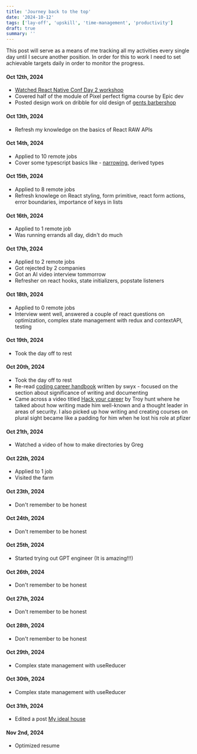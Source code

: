 ```yaml
---
title: 'Journey back to the top'
date: '2024-10-12'
tags: ['lay-off', 'upskill', 'time-management', 'productivity']
draft: true
summary: ''
---
```


This post will serve as a means of me tracking all my activities every single day until I secure another position. In order for this to work
I need to set achievable targets daily in order to monitor the progress.

#### Oct 12th, 2024

- [Watched React Native Conf Day 2 workshop](https://www.youtube.com/watch?v=Q5SMmKb7qVI)
- Covered half of the module of Pixel perfect figma course by Epic dev
- Posted design work on dribble for old design of [gents barbershop](https://dribbble.com/shots/25018813-Gents-barbershop-landing-page)

#### Oct 13th, 2024

- Refresh my knowledge on the basics of React RAW APIs

#### Oct 14th, 2024

- Applied to 10 remote jobs
- Cover some typescript basics like - [narrowing](https://www.typescriptlang.org/docs/handbook/2/narrowing.html), derived types

#### Oct 15th, 2024

- Applied to 8 remote jobs
- Refresh knowlege on React styling, form primitive, react form actions, error boundaries, importance of keys in lists

#### Oct 16th, 2024

- Applied to 1 remote job
- Was running errands all day, didn't do much

#### Oct 17th, 2024

- Applied to 2 remote jobs
- Got rejected by 2 companies
- Got an AI video interview tommorrow
- Refresher on react hooks, state initializers, popstate listeners

#### Oct 18th, 2024

- Applied to 0 remote jobs
- Interview went well, answered a couple of react questions on optimization, complex state management with redux and contextAPI, testing

#### Oct 19th, 2024

- Took the day off to rest

#### Oct 20th, 2024

- Took the day off to rest
- Re-read [coding career handbook](https://learninpublic.org/) written by swyx - focused on the section about significance of writing and documenting
- Came across a video titled [Hack your career](https://www.youtube.com/watch?app=desktop&v=-MUhcgXBj_A#bottom-sheet) by Troy hunt where he talked about how writing made him well-known and a thought leader in areas of security. I also
  picked up how writing and creating courses on plural sight became like a padding for him when he lost his role at pfizer

#### Oct 21th, 2024

- Watched a video of how to make directories by Greg

#### Oct 22th, 2024

- Applied to 1 job
- Visited the farm

#### Oct 23th, 2024

- Don't remember to be honest

#### Oct 24th, 2024

- Don't remember to be honest

#### Oct 25th, 2024

- Started trying out GPT engineer (It is amazing!!!)

#### Oct 26th, 2024

- Don't remember to be honest

#### Oct 27th, 2024

- Don't remember to be honest

#### Oct 28th, 2024

- Don't remember to be honest

#### Oct 29th, 2024

- Complex state management with useReducer

#### Oct 30th, 2024

- Complex state management with useReducer

#### Oct 31th, 2024

- Edited a post [My ideal house](https://mbappai.com/blog/my-ideal-house-plan)

#### Nov 2nd, 2024

- Optimized resume
